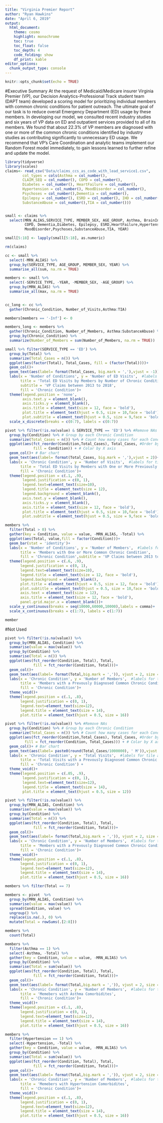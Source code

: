 ```yaml
---
title: "Virginia Premier Report"
author: "Ryan Hawkins"
date: "April 6, 2019"
output: 
  html_document:
    theme: cosmo
    highlight: monochrome
    toc: true
    toc_float: false
    toc_depth: 4
    code_folding: show
    df_print: kable
editor_options:
  chunk_output_type: console
---
```


```r
knitr::opts_chunk$set(echo = TRUE)
```

#Executive Summary
At the request of Medicaid/Medicare insurer Virginia Premier (VP), our Decision Analytics-Professional Track student team (DAPT team) developed a scoring model for prioritizing individual members with common chronic conditions for patient outreach. The ultimate goal of our task is to reduce overall Emergency Department (ED) usage by these members. In developing our model, we consulted recent industry studies and six years of VP data on ED and outpatient services provided to all of its members. We found that about 22.3% of VP members are diagnosed with one or more of the common chronic conditions identified by industry studies as contributing significantly to unnecessary ED usage. We recommend that VP's Care Coordination and analytic teams implement our Random Forest model immediately, to gain lessons learned to further refine and update the model. 

```r
library(tidyverse)
library(scales)
claims<- read_csv("Data/claims_ccs_as_code_with_lead_service1.csv", 
        col_types = cols(Asthma = col_number(), 
        CLAIM_SEQ = col_number(), COPD = col_number(), 
        Diabetes = col_number(), HeartFailure = col_number(), 
        Hypertension = col_number(), MoodDisorder = col_number(), 
        Psychoses = col_number(),Dementia = col_number(), 
        Epilepsy = col_number(), ESRD = col_number(), IHD = col_number(),
        SubstanceAbuse = col_number(),TIA = col_number()))


small <- claims %>% 
  select(MRN_ALIAS,SERVICE_TYPE, MEMBER_SEX, AGE_GROUP, Asthma, BrainInjury,
         COPD, Dementia,Diabetes, Epilepsy, ESRD,HeartFailure,Hypertension, IHD,
         MoodDisorder,Psychoses,SubstanceAbuse,TIA, YEAR)

small[5:18] <- lapply(small[5:18], as.numeric)

rm(claims)

cc <- small %>% 
  select(-MRN_ALIAS) %>% 
  group_by(SERVICE_TYPE, AGE_GROUP, MEMBER_SEX, YEAR) %>% 
  summarise_all(sum, na.rm = TRUE)

members <- small %>% 
  select(-SERVICE_TYPE, -YEAR, -MEMBER_SEX, -AGE_GROUP) %>% 
  group_by(MRN_ALIAS) %>% 
  summarise_all(max, na.rm = TRUE)
  

```

```r
cc_long <- cc %>% 
  gather(Chronic_Condition, Number_of_Visits,Asthma:TIA)

members[members == '-Inf'] <- 0

members_long <- members %>%
  gather(Chronic_Condition, Number_of_Members, Asthma:SubstanceAbuse) %>% 
  group_by(Chronic_Condition) %>% 
  summarize(Number_of_Members = sum(Number_of_Members, na.rm = TRUE))
```


```r
small %>% filter(SERVICE_TYPE == 'ED') %>% 
  group_by(Total) %>% 
  summarize(Total_Cases = n()) %>% 
  ggplot(aes(factor(Total), Total_Cases, fill = (factor(Total))))+
  geom_col()+
  geom_text(aes(label= format(Total_Cases, big.mark = ','),vjust = -1))+
  labs(x = 'Number of Conditions', y = 'Number of ED Visits',  #labels for tile and axis
       title = 'Total ED Visits by Members by Number of Chronic Conditions',
       subtitle = 'VP Claims between 2013 to 2018',
       fill = 'Chronic Condition')+
  theme(legend.position = 'none',
        axis.text.y = element_blank(),
        axis.ticks.y = element_blank(),
        axis.title = element_text(size = 12, face = 'bold'),
        plot.title = element_text(hjust = 0.5, size = 10,face = 'bold'),
        plot.subtitle = element_text(hjust = 0.5, size = 9,face = 'bold'))+
  scale_x_discrete(breaks = c(0:7), labels = c(0:7))
```


```r
pivot %>% filter(!is.na(value) & SERVICE_TYPE == 'ED') %>% #Remove NAs and Only ED visits
  group_by(Condition) %>% # Group by each Chronic Condition
  summarize(Total_Cases = n()) %>% # Count how many cases for each Condition
  ggplot(aes(fct_reorder(Condition,Total_Cases), Total_Cases, #Order by X axis
             fill = Condition)) + # Colar by X axis
  geom_col()+ # Bar chart
  geom_text(aes(label= format(Total_Cases, big.mark = ','),vjust = 2))+ #Add labels to column
  labs(x = 'Chronic Condition', y = 'Number of Visits',  #labels for tile and axis
       title = 'Total ED Visits by Members with One or More Previously Diagnosed Common Chronic Condition',subtitle = 'VP Claims between 2013 to 2018',
       fill = 'Chronic Condition')+
  theme(legend.position = c(.1, .9), 
        legend.justification = c(0, 1),
        legend.text=element_text(size=10),
        legend.title = element_text(size = 12),
        legend.background = element_blank(),
        axis.text.y = element_blank(),
        axis.ticks.y = element_blank(),
        axis.title = element_text(size = 12, face = 'bold'),
        plot.title = element_text(hjust = 0.5, size = 10,face = 'bold'),
        plot.subtitle = element_text(hjust = 0.5, size = 9,face = 'bold'))
```


```r
members %>% 
  filter(Total > 0) %>% 
  gather(key = Condition, value = value, -MRN_ALIAS, -Total) %>% 
  ggplot(aes(Total, value,fill = factor(Condition)))+
  geom_bar(stat = 'identity')+
  labs(x = 'Number of Conditions', y = 'Number of Members',  #labels for tile and axis
       title = 'Members with One or More Common Chronic Condition',
       fill = 'Chronic Condition',subtitle = 'VP Claims between 2013 to 2018')+
  theme(legend.position = c(.6, .9), 
       legend.justification = c(0, 1),
       legend.text=element_text(size=10),
       legend.title = element_text(size = 12, face = 'bold'),
       legend.background = element_blank(),
       plot.title = element_text(hjust = 0.5, size = 12, face = 'bold'),
       plot.subtitle = element_text(hjust = 0.5, size = 10,face = 'bold'),
       axis.text = element_text(size = 12),
       axis.title = element_text(size = 12, face = 'bold'),
       panel.grid.major.x = element_blank())+
  scale_y_continuous(breaks = seq(10000,60000,10000),labels = comma)+
  scale_x_continuous(breaks = c(1:7), labels = c(1:7))

```


```r
member

```






#Not Used

```r
pivot %>% filter(!is.na(value)) %>% 
  group_by(MRN_ALIAS, Condition) %>% 
  summarise(value = max(value)) %>%
  group_by(Condition) %>% 
  summarise(Total = n()) %>% 
  ggplot(aes(fct_reorder(Condition, Total), Total,
             fill = fct_reorder(Condition, Total)))+
  geom_col()+
  geom_text(aes(label= format(Total,big.mark = ',')), vjust = 2, size = 5)+ #Add labels to column
  labs(x = 'Chronic Condition', y = 'Number of Members',  #labels for tile and axis
       title = 'Members with a Prevously Diagnosed Common Chronic Condition',
       fill = 'Chronic Condition')+
  theme_void()+
  theme(legend.position = c(.1, .8), 
       legend.justification = c(0, 1),
       legend.text=element_text(size=12),
       legend.title = element_text(size = 14),
       plot.title = element_text(hjust = 0.5, size = 16))

```


```r
pivot %>% filter(!is.na(value)) %>% #Remove NAs
  group_by(Condition) %>% # Group by each Chronic Condition
  summarize(Total_Cases = n()) %>% # Count how many cases for each Condition
  ggplot(aes(fct_reorder(Condition,Total_Cases), Total_Cases, #Order by X axis
         fill = fct_reorder(Condition, Total_Cases))) + # Colar by X axis
  geom_col()+ # Bar chart
  geom_text(aes(label= paste0(round(Total_Cases/1000000), ' M')),vjust = 2)+ #Add labels to column
  labs(x = 'Chronic Condition', y = 'Total Visits',  #labels for tile and axis
       title = 'Total Visits with a Prevously Diagnosed Common Chronic Condition (Millions)',
       fill = 'Chronic Condition') +
  theme_void()+
  theme(legend.position = c(.05, .9), 
        legend.justification = c(0, 1),
        legend.text=element_text(size=12),
        legend.title = element_text(size = 14),
        plot.title = element_text(hjust = 0.5, size = 12))

```


```r
pivot %>% filter(!is.na(value)) %>% 
  group_by(MRN_ALIAS, Condition) %>% 
  summarise(value = max(value)) %>%
  group_by(Condition) %>% 
  summarise(Total = n()) %>% 
  ggplot(aes(fct_reorder(Condition, Total), Total,
             fill = fct_reorder(Condition, Total)))+
  geom_col()+
  geom_text(aes(label= format(Total,big.mark = ',')), vjust = 2, size = 5)+ #Add labels to column
  labs(x = 'Chronic Condition', y = 'Number of Members',  #labels for tile and axis
       title = 'Members with a Prevously Diagnosed Common Chronic Condition',
       fill = 'Chronic Condition')+
  theme_void()+
  theme(legend.position = c(.1, .8), 
       legend.justification = c(0, 1),
       legend.text=element_text(size=12),
       legend.title = element_text(size = 14),
       plot.title = element_text(hjust = 0.5, size = 16))

```

```r
members %>% filter(Total == 7)
```

```r

members <- pivot  %>% 
  group_by(MRN_ALIAS, Condition) %>% 
  summarise(value = max(value)) %>%
  spread(Condition, value) %>% 
  ungroup() %>% 
  replace(is.na(.), 0) %>%
  mutate(Total = rowSums(.[2:8]))

```

```r
members %>% 
  count(Total)
```

```r
members %>% 
  filter(Asthma == 1) %>% 
  select(-Asthma, -Total) %>% 
  gather(key = Condition, value = value, -MRN_ALIAS) %>% 
  group_by(Condition) %>% 
  summarise(Total = sum(value)) %>% 
  ggplot(aes(fct_reorder(Condition, Total), Total,
             fill = fct_reorder(Condition, Total)))+
  geom_col()+
  geom_text(aes(label= format(Total,big.mark = ',')), vjust = 2, size = 5)+
  labs(x = 'Chronic Condition', y = 'Number of Members',  #labels for tile and axis
       title = 'Memebers with Asthma Comorbidites',
       fill = 'Chronic Condition')+
  theme_void()+
  theme(legend.position = c(.1, .8), 
       legend.justification = c(0, 1),
       legend.text=element_text(size=12),
       legend.title = element_text(size = 14),
       plot.title = element_text(hjust = 0.5, size = 16))

```

```r
members %>% 
  filter(Hypertension == 1) %>% 
  select(-Hypertension, -Total) %>% 
  gather(key = Condition, value = value, -MRN_ALIAS) %>% 
  group_by(Condition) %>% 
  summarise(Total = sum(value)) %>% 
  ggplot(aes(fct_reorder(Condition, Total), Total,
             fill = fct_reorder(Condition, Total)))+
  geom_col()+
  geom_text(aes(label= format(Total,big.mark = ',')), vjust = 2, size = 5)+
  labs(x = 'Chronic Condition', y = 'Number of Members',  #labels for tile and axis
       title = 'Memebers with Hypertension Comorbidites',
       fill = 'Chronic Condition')+
  theme_void()+
  theme(legend.position = c(.1, .8), 
       legend.justification = c(0, 1),
       legend.text=element_text(size=12),
       legend.title = element_text(size = 14),
       plot.title = element_text(hjust = 0.5, size = 16))
```

